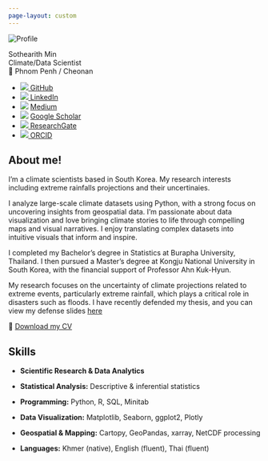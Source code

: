 ```yaml
---
page-layout: custom
---
```


:::{.container}

:::{.sidebar-container}
<img src="images/KWRA24_0.jpg" alt="Profile" class="profile-pic" />

<div class="profile-name">Sothearith Min</div>
<div class="profile-title">Climate/Data Scientist</div>
<div class="profile-location">📍 Phnom Penh / Cheonan</div>

<ul class="contact-list">
  <li><img src="https://cdn.jsdelivr.net/npm/simple-icons/icons/github.svg" /><a href="https://github.com/sothearith-min"> GitHub</a></li>
  <li><img src="https://cdn.jsdelivr.net/npm/simple-icons/icons/linkedin.svg" /><a href="https://linkedin.com/in/sothearith-min"> LinkedIn</a></li>
  <li>
  <img src="https://cdn.jsdelivr.net/npm/simple-icons/icons/medium.svg" />
  <a href="https://medium.com/@sothearithmin"> Medium</a>
  </li>
  <li>
  <img src="https://cdn.jsdelivr.net/npm/simple-icons/icons/googlescholar.svg" />
  <a href="https://scholar.google.com/citations?hl=en&user=eZfRsVQAAAAJ">Google Scholar</a>
  </li>
  <li><img src="https://cdn.jsdelivr.net/npm/simple-icons/icons/researchgate.svg" /><a href="https://researchgate.net/profile/Sothearith-Min-2"> ResearchGate</a></li>
  <li><img src="https://cdn.jsdelivr.net/npm/simple-icons/icons/orcid.svg" /><a href="https://orcid.org/0009-0001-4076-7834"> ORCID</a></li>
</ul>
:::

:::{.main-content}
## About me!

I’m a climate scientists based in South Korea. My research interests including extreme rainfalls projections and their uncertinaies.

I analyze large-scale climate datasets using Python, with a strong focus on uncovering insights from geospatial data. I'm passionate about data visualization and love bringing climate stories to life through compelling maps and visual narratives. I enjoy translating complex datasets into intuitive visuals that inform and inspire.


I completed my Bachelor's degree in Statistics at Burapha University, Thailand. I then pursued a Master's degree at Kongju National University in South Korea, with the financial support of Professor Ahn Kuk-Hyun.

My research focuses on the uncertainty of climate projections related to extreme events, particularly extreme rainfall, which plays a critical role in disasters such as floods. I have recently defended my thesis, and you can view my defense slides [here](https://www.beautiful.ai/player/-OTglW3lxR6ZvrKQlIut)


📄 [Download my CV](files/MinSothearith_CV.pdf)

## Skills

- **Scientific Research & Data Analytics**
- **Statistical Analysis:** Descriptive & inferential statistics
- **Programming:** Python, R, SQL, Minitab
- **Data Visualization:** Matplotlib, Seaborn, ggplot2, Plotly
- **Geospatial & Mapping:** Cartopy, GeoPandas, xarray, NetCDF processing

- **Languages:** Khmer (native), English (fluent), Thai (fluent)
:::

:::


